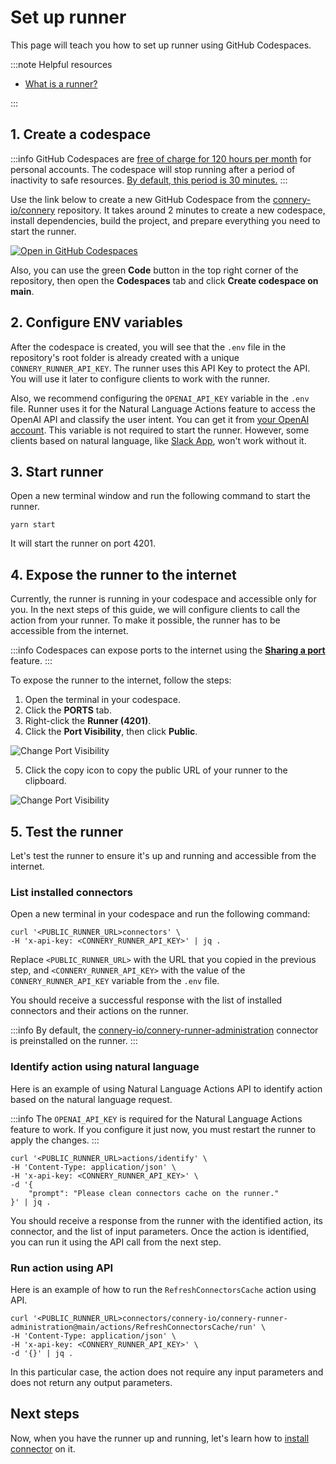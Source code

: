 # Set up runner

This page will teach you how to set up runner using GitHub Codespaces.

:::note Helpful resources

- [What is a runner?](/docs/introduction/core-concepts#runner)

:::

## 1. Create a codespace

:::info
GitHub Codespaces are [free of charge for 120 hours per month](https://docs.github.com/en/billing/managing-billing-for-github-codespaces/about-billing-for-github-codespaces#monthly-included-storage-and-core-hours-for-personal-accounts) for personal accounts.
The codespace will stop running after a period of inactivity to safe resources.
[By default, this period is 30 minutes.](https://docs.github.com/en/codespaces/customizing-your-codespace/setting-your-timeout-period-for-github-codespaces?tool=webui#about-the-idle-timeout)
:::

Use the link below to create a new GitHub Codespace from the [connery-io/connery](https://github.com/connery-io/connery) repository.
It takes around 2 minutes to create a new codespace, install dependencies, build the project, and prepare everything you need to start the runner.

[![Open in GitHub Codespaces](https://github.com/codespaces/badge.svg)](https://github.com/codespaces/new/connery-io/connery?quickstart=1)

Also, you can use the green **Code** button in the top right corner of the repository, then open the **Codespaces** tab and click **Create codespace on main**.

## 2. Configure ENV variables

After the codespace is created, you will see that the `.env` file in the repository's root folder is already created with a unique `CONNERY_RUNNER_API_KEY`.
The runner uses this API Key to protect the API.
You will use it later to configure clients to work with the runner.

Also, we recommend configuring the `OPENAI_API_KEY` variable in the `.env` file.
Runner uses it for the Natural Language Actions feature to access the OpenAI API and classify the user intent.
You can get it from [your OpenAI account](https://platform.openai.com/account/api-keys).
This variable is not required to start the runner. However, some clients based on natural language, like [Slack App](/docs/native-clients/slack), won't work without it.

## 3. Start runner

Open a new terminal window and run the following command to start the runner.

```
yarn start
```

It will start the runner on port 4201.

## 4. Expose the runner to the internet

Currently, the runner is running in your codespace and accessible only for you.
In the next steps of this guide, we will configure clients to call the action from your runner.
To make it possible, the runner has to be accessible from the internet.

:::info
Codespaces can expose ports to the internet using the [**Sharing a port**](https://docs.github.com/en/codespaces/developing-in-codespaces/forwarding-ports-in-your-codespace#sharing-a-port) feature.
:::

To expose the runner to the internet, follow the steps:

1. Open the terminal in your codespace.
2. Click the **PORTS** tab.
3. Right-click the **Runner (4201)**.
4. Click the **Port Visibility**, then click **Public**.

![Change Port Visibility](/img/set-up-runner/change-port-visibility.png)

5. Click the copy icon to copy the public URL of your runner to the clipboard.

![Change Port Visibility](/img/set-up-runner/copy-public-runner-url.png)

## 5. Test the runner

Let's test the runner to ensure it's up and running and accessible from the internet.

### List installed connectors

Open a new terminal in your codespace and run the following command:

```
curl '<PUBLIC_RUNNER_URL>connectors' \
-H 'x-api-key: <CONNERY_RUNNER_API_KEY>' | jq .
```

Replace `<PUBLIC_RUNNER_URL>` with the URL that you copied in the previous step,
and `<CONNERY_RUNNER_API_KEY>` with the value of the `CONNERY_RUNNER_API_KEY` variable from the `.env` file.

You should receive a successful response with the list of installed connectors and their actions on the runner.

:::info
By default, the [connery-io/connery-runner-administration](https://github.com/connery-io/connery-runner-administration) connector is preinstalled on the runner.
:::

### Identify action using natural language

Here is an example of using Natural Language Actions API to identify action based on the natural language request.

:::info
The `OPENAI_API_KEY` is required for the Natural Language Actions feature to work.
If you configure it just now, you must restart the runner to apply the changes.
:::

```
curl '<PUBLIC_RUNNER_URL>actions/identify' \
-H 'Content-Type: application/json' \
-H 'x-api-key: <CONNERY_RUNNER_API_KEY>' \
-d '{
    "prompt": "Please clean connectors cache on the runner."
}' | jq .
```

You should receive a response from the runner with the identified action, its connector, and the list of input parameters.
Once the action is identified, you can run it using the API call from the next step.

### Run action using API

Here is an example of how to run the `RefreshConnectorsCache` action using API.

```
curl '<PUBLIC_RUNNER_URL>connectors/connery-io/connery-runner-administration@main/actions/RefreshConnectorsCache/run' \
-H 'Content-Type: application/json' \
-H 'x-api-key: <CONNERY_RUNNER_API_KEY>' \
-d '{}' | jq .
```

In this particular case, the action does not require any input parameters and does not return any output parameters.

## Next steps

Now, when you have the runner up and running, let's learn how to [install connector](/docs/quick-start/install-connector-on-the-runner) on it.
